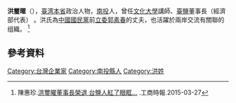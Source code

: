 {{expand|time=2016-12-11T23:55:06+00:00}}
{{inappropriate tone|time=2016-12-11T23:55:06+00:00}}
{{Infobox Officeholder
| 姓名       = 洪璽曜
| 图像       = 
| 图像大小   = 200px
| 图像说明   =    
| 出生日期   = {{birth year and age|1951}}
| 出生地點     ={{TWN}}
| 死亡日期   = 
| 死亡地     = 
| 死因       = 
| 居住地     = 
| 国籍       = {{ROC}}
| 籍贯       = 
| 语言       = 
| 公民权     = 
| 教育程度   = 
| 母校       = 
| 职业       = 
| 电视节目   = 
| 配偶       = [[郭素春|郭素春]]
| 子女       = [[洪孟楷|洪孟楷]]
| 父母       = 
}}
'''洪璽曜'''（{{bd|1951年}}），[[臺湾|臺湾]][[本省|本省]]政治人物，[[南投縣|南投]]人，曾任[[文化大學|文化大學]]講師、[[臺鹽|臺鹽]]董事長（經濟部代表） 。洪氏為[[中國國民黨|中國國民黨]]前[[立委|立委]][[郭素春|郭素春]]的丈夫，也活躍於兩岸交流有關聯的组織。
<ref>陳惠珍.[http://www.chinatimes.com/newspapers/20150327000161-260204 洪璽曜董事長榮退 台鹽人紅了眼眶...] {{Wayback|url=http://www.chinatimes.com/newspapers/20150327000161-260204 |date=20200702150005 }}.工商時報.2015-03-27</ref>

==參考資料==
{{reflist}}


[[Category:台灣企業家|Category:台灣企業家]]
[[Category:南投縣人|Category:南投縣人]]
[[Category:洪姓|Category:洪姓]]
